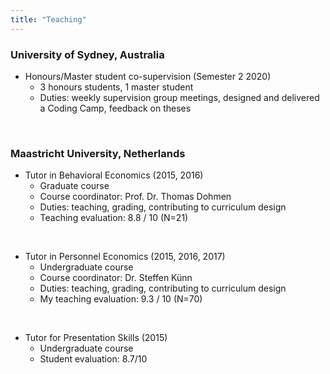 ```yaml
---
title: "Teaching"
---
```


### University of Sydney, Australia

- Honours/Master student co-supervision (Semester 2 2020)
    - 3 honours students, 1 master student
    - Duties: weekly supervision group meetings, designed and delivered a Coding Camp, feedback on theses

<br>

### Maastricht University, Netherlands

- Tutor in Behavioral Economics (2015, 2016)
    - Graduate course
    - Course coordinator: Prof. Dr. Thomas Dohmen
    - Duties: teaching, grading, contributing to curriculum design
    - Teaching evaluation: 8.8 / 10  (N=21)
	
<br>

- Tutor in Personnel Economics (2015, 2016, 2017)
    - Undergraduate course
    - Course coordinator: Dr. Steffen Künn
    - Duties: teaching, grading, contributing to curriculum design
    - My teaching evaluation: 9.3 / 10 (N=70)

<br>

- Tutor for Presentation Skills (2015)
    - Undergraduate course
    - Student evaluation: 8.7/10 
    

<!--
Add separation here between body and footer
-->
